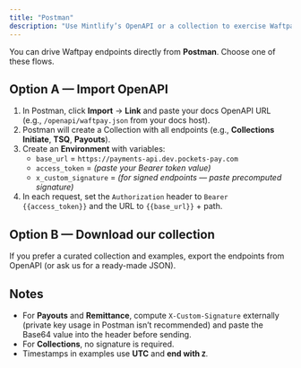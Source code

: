 ```yaml
---
title: "Postman"
description: "Use Mintlify’s OpenAPI or a collection to exercise Waftpay endpoints, including auth, Collections, Payouts, and TSQ."
---
```


You can drive Waftpay endpoints directly from **Postman**. Choose one of these flows.

## Option A — Import OpenAPI

1. In Postman, click **Import** → **Link** and paste your docs OpenAPI URL (e.g., `/openapi/waftpay.json` from your docs host).
2. Postman will create a Collection with all endpoints (e.g., **Collections Initiate**, **TSQ**, **Payouts**).
3. Create an **Environment** with variables:
   - `base_url` = `https://payments-api.dev.pockets-pay.com`
   - `access_token` = *(paste your Bearer token value)*
   - `x_custom_signature` = *(for signed endpoints — paste precomputed signature)*
4. In each request, set the `Authorization` header to `Bearer {{access_token}}` and the URL to `{{base_url}}` + path.

## Option B — Download our collection

If you prefer a curated collection and examples, export the endpoints from OpenAPI (or ask us for a ready-made JSON).

## Notes

- For **Payouts** and **Remittance**, compute `X-Custom-Signature` externally (private key usage in Postman isn’t recommended) and paste the Base64 value into the header before sending.
- For **Collections**, no signature is required.
- Timestamps in examples use **UTC** and **end with `Z`**.

